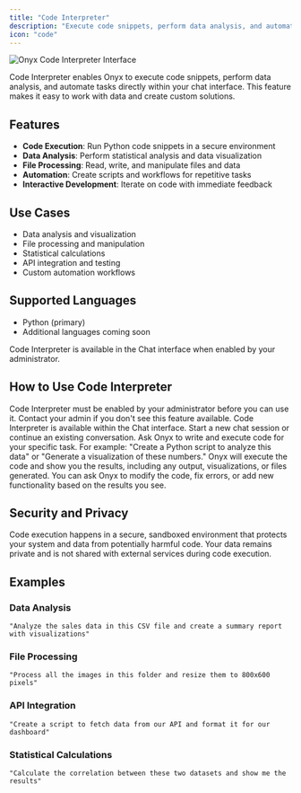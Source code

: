 ```yaml
---
title: "Code Interpreter"
description: "Execute code snippets, perform data analysis, and automate tasks directly within your chat interface"
icon: "code"
---
```


<img className="rounded-image" src="/assets/overview/GENERIC_PLACEHOLDER.png" alt="Onyx Code Interpreter Interface" />

Code Interpreter enables Onyx to execute code snippets, perform data analysis,
and automate tasks directly within your chat interface.
This feature makes it easy to work with data and create custom solutions.

## Features

- **Code Execution**: Run Python code snippets in a secure environment
- **Data Analysis**: Perform statistical analysis and data visualization
- **File Processing**: Read, write, and manipulate files and data
- **Automation**: Create scripts and workflows for repetitive tasks
- **Interactive Development**: Iterate on code with immediate feedback

## Use Cases

- Data analysis and visualization
- File processing and manipulation
- Statistical calculations
- API integration and testing
- Custom automation workflows

## Supported Languages

- Python (primary)
- Additional languages coming soon

<Tip>
  Code Interpreter is available in the Chat interface when enabled by your administrator.
</Tip>

## How to Use Code Interpreter

<Steps>
  <Step title="Enable Code Interpreter" icon="gear">
    Code Interpreter must be enabled by your administrator before you can use it.
    Contact your admin if you don't see this feature available.
  </Step>

  <Step title="Start a Chat Session" icon="comment">
    Code Interpreter is available within the Chat interface. Start a new chat session
    or continue an existing conversation.
  </Step>

  <Step title="Request Code Execution" icon="code">
    Ask Onyx to write and execute code for your specific task. For example:
    "Create a Python script to analyze this data" or "Generate a visualization of these numbers."
  </Step>

  <Step title="Review Results" icon="eye">
    Onyx will execute the code and show you the results, including any output,
    visualizations, or files generated.
  </Step>

  <Step title="Iterate and Refine" icon="arrows-spin">
    You can ask Onyx to modify the code, fix errors, or add new functionality
    based on the results you see.
  </Step>
</Steps>

## Security and Privacy

<Card title="Secure Environment" icon="shield-check">
  Code execution happens in a secure, sandboxed environment that protects your system
  and data from potentially harmful code.
</Card>

<Card title="Data Privacy" icon="lock">
  Your data remains private and is not shared with external services during code execution.
</Card>

## Examples

### Data Analysis
```
"Analyze the sales data in this CSV file and create a summary report with visualizations"
```

### File Processing
```
"Process all the images in this folder and resize them to 800x600 pixels"
```

### API Integration
```
"Create a script to fetch data from our API and format it for our dashboard"
```

### Statistical Calculations
```
"Calculate the correlation between these two datasets and show me the results"
```

<CardGroup columns={2}>
  <Card title="Admins: Enable Code Interpreter" icon="wrench" href="/admin/advanced_configs/workspace_settings" horizontal/>
  <Card title="Users: Try Code Interpreter" icon="code" href="/overview/core_features/chat" horizontal/>
</CardGroup>
